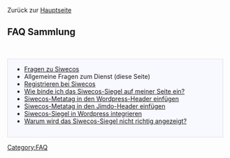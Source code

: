Zurück zur [[Hauptseite]]<br />

== FAQ Sammlung ==
<br>
<div style="margin: 0; margin-right:10px; border: 1px solid #dfdfdf; padding: 0 1em 1em 1em; background-color:#F8F8FF; align:right;">
*[[Siwecos:Über_Siwecos|Fragen zu Siwecos]]<br />
*Allgemeine Fragen zum Dienst (diese Seite)<br />
*[[Registrieren bei Siwecos/DE|Registrieren bei Siwecos]]<br />
*[[Siwecos-Siegel/DE|Wie binde ich das Siwecos-Siegel auf meiner Seite ein?]]<br />
*[[Wordpress-Header/DE|Siwecos-Metatag in den Wordpress-Header einfügen]]<br />
*[[Jimdo-Header/DE|Siwecos-Metatag in den Jimdo-Header einfügen]]<br />
*[[Wordpress_siegel_einbinden/DE|Siwecos-Siegel in Wordpress integrieren]] <br />
*[[Das_Siwecos-Siegel_wird_nicht_angezeigt/DE| Warum wird das Siwecos-Siegel nicht richtig angezeigt?]]
</div>


[[Category:FAQ]]
